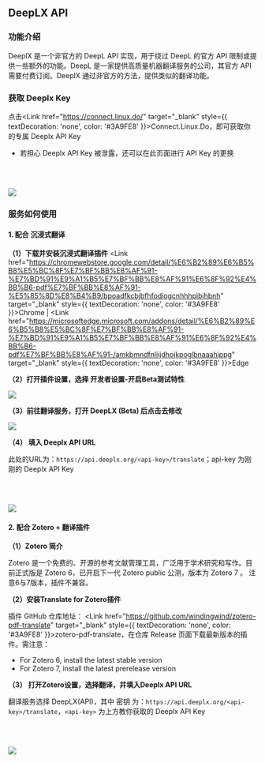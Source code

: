 
## DeepLX API

### 功能介绍
DeeplX 是一个非官方的 DeepL API 实现，用于绕过 DeepL 的官方 API 限制或提供一些额外的功能。DeepL 是一家提供高质量机器翻译服务的公司，其官方 API 需要付费订阅。DeeplX 通过非官方的方法，提供类似的翻译功能。

### 获取 Deeplx Key

点击<Link href="https://connect.linux.do/" target="_blank" style={{ textDecoration: 'none', color: '#3A9FE8' }}>Connect.Linux.Do</Link>，即可获取你的专属 Deeplx API Key

- 若担心 Deeplx API Key 被泄露，还可以在此页面进行 API Key 的更换

<br></br>

<Image src="/deeplx.png" width={450} height={200} />

### 服务如何使用

#### 1. 配合 沉浸式翻译

**（1）下载并安装沉浸式翻译插件** <Link href="https://chromewebstore.google.com/detail/%E6%B2%89%E6%B5%B8%E5%BC%8F%E7%BF%BB%E8%AF%91-%E7%BD%91%E9%A1%B5%E7%BF%BB%E8%AF%91%E6%8F%92%E4%BB%B6-pdf%E7%BF%BB%E8%AF%91-%E5%85%8D%E8%B4%B9/bpoadfkcbjbfhfodiogcnhhhpibjhbnh" target="_blank" style={{ textDecoration: 'none', color: '#3A9FE8' }}>Chrome</Link> | <Link href="https://microsoftedge.microsoft.com/addons/detail/%E6%B2%89%E6%B5%B8%E5%BC%8F%E7%BF%BB%E8%AF%91-%E7%BD%91%E9%A1%B5%E7%BF%BB%E8%AF%91%E6%8F%92%E4%BB%B6-pdf%E7%BF%BB%E8%AF%91-/amkbmndfnliijdhojkpoglbnaaahippg" target="_blank" style={{ textDecoration: 'none', color: '#3A9FE8' }}>Edge</Link>

**（2）打开插件设置，选择 开发者设置-开启Beta测试特性**

<Image src="/deeplx_use1.png" width={1000} height={800} />

**（3）前往翻译服务，打开 DeepLX (Beta) 后点击去修改**

<Image src="/deeplx_use2.png" width={1000} height={800} />

**（4） 填入 Deeplx API URL**

此处的URL为：`https://api.deeplx.org/<api-key>/translate`；api-key 为刚刚的 Deeplx API Key

<br></br>

<Image src="/deeplx_use3.png" width={1000} height={800} />

#### 2. 配合 Zotero + 翻译插件

**（1）Zotero 简介**

Zotero 是一个免费的、开源的参考文献管理工具，广泛用于学术研究和写作。目前正式版是 Zotero 6，已开启下一代 Zotero public 公测，版本为 Zotero 7 。
注意6与7版本，插件不兼容。

**（2）安装Translate for Zotero插件**

插件 GitHub 仓库地址： <Link href="https://github.com/windingwind/zotero-pdf-translate" target="_blank" style={{ textDecoration: 'none', color: '#3A9FE8' }}>zotero-pdf-translate</Link>，在仓库 Release 页面下载最新版本的插件。需注意：

- For Zotero 6, install the latest stable version
- For Zotero 7, install the latest prerelease version

**（3） 打开Zotero设置，选择翻译，并填入Deeplx API URL**

翻译服务选择 DeepLX(API)，其中 密钥 为：`https://api.deeplx.org/<api-key>/translate`，`<api-key>` 为上方教你获取的 Deeplx API Key

<br></br>

<Image src="/deeplx_use4.png" width={1000} height={800} />